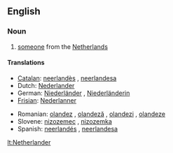 ==English==

===Noun===
{{en-noun}}

# [[someone]] from the [[Netherlands]]

====Translations====
{{trans-top|someone from the Netherlands}}
* [[Catalan]]: [[neerlandès]] {{m}}, [[neerlandesa]] {{f}}
* Dutch: [[Nederlander]] {{m}}
* German: [[Niederländer]] {{m}}, [[Niederländerin]] {{f}}
* [[Frisian]]: [[Nederlanner]] {{m}}
{{trans-mid}}
* Romanian: [[olandez]] {{m}}, [[olandeză]] {{f}}, [[olandezi]] {{m|p}}, [[olandeze]] {{f|p}}
* Slovene: [[nizozemec]] {{m}}, [[nizozemka]] {{f}}
* Spanish: [[neerlandés]] {{m}}, [[neerlandesa]] {{f}}
{{trans-bottom}}

[[lt:Netherlander]]